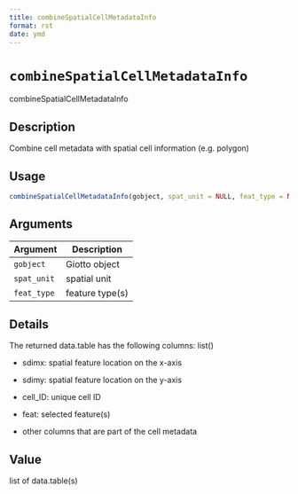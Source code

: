 ```yaml
--- 
title: combineSpatialCellMetadataInfo 
format: rst 
date: ymd 
--- 
```

# `combineSpatialCellMetadataInfo`

combineSpatialCellMetadataInfo


## Description

Combine cell metadata with spatial cell information (e.g. polygon)


## Usage

```r
combineSpatialCellMetadataInfo(gobject, spat_unit = NULL, feat_type = NULL)
```


## Arguments

Argument      |Description
------------- |----------------
`gobject`     |     Giotto object
`spat_unit`     |     spatial unit
`feat_type`     |     feature type(s)


## Details

The returned data.table has the following columns: list() 
   

*  sdimx: spatial feature location on the x-axis   

*  sdimy: spatial feature location on the y-axis   

*  cell_ID: unique cell ID   

*  feat: selected feature(s)   

*  other columns that are part of the cell metadata


## Value

list of data.table(s)


